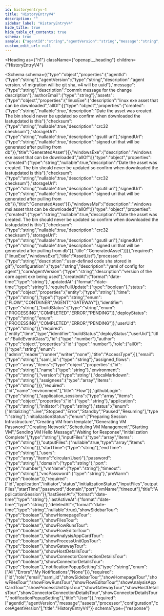 ```yaml
---
id: historyentryv-4
title: "HistoryEntryV4"
description: ""
sidebar_label: "HistoryEntryV4"
hide_title: true
hide_table_of_contents: true
schema: true
sample: {"agentId":"string","agentVersion":"string","message":"string","authorEmail":"string","assets":{"linuxExe":{"created":"string","checksum":"string","storageUrl":"string","signedUrl":"string"},"windowsExe":{"created":"string","checksum":"string","storageUrl":"string","signedUrl":"string"},"windowsMsi":{"created":"string","checksum":"string","storageUrl":"string","signedUrl":"string"}},"processor":"string","configuration":"string","coreAgentVersion":"string","createdAt":"2024-07-29T15:51:28.071Z","updatedAt":"2024-07-29T15:51:28.071Z","requireFullUpdate":true,"status":{"entity":"string","time":"string","type":"FLOW","identifier":"string","buildStatus":"PROCESSING","deployStatus":"PROCESSING","userUid":"string"},"id":0,"author":{"id":0,"role":"admin","email":"string","saml_id":"string","assigned_flows":[{"id":"string","name":"string","environment":"string","version":"string","docsMarkdown":"string","assignees":["string"]}],"githubLogin":"string","application_sessions":[{"id":"string","application":"string","initiator":"string","status":"Initializing","initializationStatus":"Preparing Session Infrastructure","inputFiles":["string"],"outputFiles":["string"],"startTime":"string","endTime":"string","users":[null],"password":"string","domain":"string","port":0,"vmName":"string","timeout":"string","vncPassword":"string","preWarm":true}],"lastSeenAt":"2024-07-29T15:51:28.071Z","lastActiveAt":"2024-07-29T15:51:28.071Z","deletedAt":"2024-07-29T15:51:28.071Z","showSidebarTour":true,"showHomepageTour":true,"showFilesTour":true,"showFlowRunsTour":true,"showFlowEditorTour":true,"showAnalysisAppCardTour":true,"showProcessUnitOpsTour":true,"showGatewayTour":true,"showHostDetailsTour":true,"showConnectorConnectionDetailsTour":true,"showConnectorDetailsTour":true,"notificationPopupSetting":"All"}}
custom_edit_url: null
---
```



<Heading
  as={"h1"}
  className={"openapi__heading"}
  children={"HistoryEntryV4"}
>
</Heading>





<Schema
  schema={{"type":"object","properties":{"agentId":{"type":"string"},"agentVersion":{"type":"string","description":"agent version. v1 migration will be git sha, v4 will be uuid"},"message":{"type":"string","description":"commit message for the change description"},"authorEmail":{"type":"string"},"assets":{"type":"object","properties":{"linuxExe":{"description":"linux exe asset that can be downloaded","allOf":[{"type":"object","properties":{"created":{"type":"string","nullable":true,"description":"Date the asset was created. The bin should never be updated so confirm when downloaded the lastupdated is this"},"checksum":{"type":"string","nullable":true,"description":"crc32 checksum"},"storageUrl":{"type":"string","nullable":true,"description":"gsutil uri"},"signedUrl":{"type":"string","nullable":true,"description":"signed url that will be generated after pulling from db"}},"title":"GeneratedAsset"}]},"windowsExe":{"description":"windows exe asset that can be downloaded","allOf":[{"type":"object","properties":{"created":{"type":"string","nullable":true,"description":"Date the asset was created. The bin should never be updated so confirm when downloaded the lastupdated is this"},"checksum":{"type":"string","nullable":true,"description":"crc32 checksum"},"storageUrl":{"type":"string","nullable":true,"description":"gsutil uri"},"signedUrl":{"type":"string","nullable":true,"description":"signed url that will be generated after pulling from db"}},"title":"GeneratedAsset"}]},"windowsMsi":{"description":"windows msi asset that can be downloaded","allOf":[{"type":"object","properties":{"created":{"type":"string","nullable":true,"description":"Date the asset was created. The bin should never be updated so confirm when downloaded the lastupdated is this"},"checksum":{"type":"string","nullable":true,"description":"crc32 checksum"},"storageUrl":{"type":"string","nullable":true,"description":"gsutil uri"},"signedUrl":{"type":"string","nullable":true,"description":"signed url that will be generated after pulling from db"}},"title":"GeneratedAsset"}]}},"required":["linuxExe","windowsExe"],"title":"AssetList"},"processor":{"type":"string","description":"user-defined code sha stored in git"},"configuration":{"type":"string","description":"yaml of config for agent"},"coreAgentVersion":{"type":"string","description":"version of the core agent exe being used"},"createdAt":{"format":"date-time","type":"string"},"updatedAt":{"format":"date-time","type":"string"},"requireFullUpdate":{"type":"boolean"},"status":{"type":"object","properties":{"entity":{"type":"string"},"time":{"type":"string"},"type":{"type":"string","enum":["FLOW","CONTAINER","AGENT","GATEWAY"]},"identifier":{"type":"string"},"buildStatus":{"type":"string","enum":["PROCESSING","COMPLETED","ERROR","PENDING"]},"deployStatus":{"type":"string","enum":["PROCESSING","COMPLETED","ERROR","PENDING"]},"userUid":{"type":"string"}},"required":["entity","time","type","identifier","buildStatus","deployStatus","userUid"],"title":"BuildEventClass"},"id":{"type":"number"},"author":{"type":"object","properties":{"id":{"type":"number"},"role":{"allOf":[{"type":"string","enum":["admin","reader","runner","writer","none"],"title":"AccessType"}]},"email":{"type":"string"},"saml_id":{"type":"string"},"assigned_flows":{"type":"array","items":{"type":"object","properties":{"id":{"type":"string"},"name":{"type":"string"},"environment":{"type":"string"},"version":{"type":"string"},"docsMarkdown":{"type":"string"},"assignees":{"type":"array","items":{"type":"string"}}},"required":["id","name","environment"],"title":"Flow"}},"githubLogin":{"type":"string"},"application_sessions":{"type":"array","items":{"type":"object","properties":{"id":{"type":"string"},"application":{"type":"string"},"initiator":{"type":"string"},"status":{"enum":["Initializing","Live","Stopped","Error","Standby","Paused","Resuming"],"type":"string"},"initializationStatus":{"enum":["Preparing Session Infrastructure","Creating VM from template","Generating VM Password","Creating Network","Scheduling VM Management","Starting VM","Sending VM Hello Message","Waiting for Response","Initialization Complete"],"type":"string"},"inputFiles":{"type":"array","items":{"type":"string"}},"outputFiles":{"nullable":true,"type":"array","items":{"type":"string"}},"startTime":{"type":"string"},"endTime":{"type":"string"},"users":{"type":"array","items":"circular(User)"},"password":{"type":"string"},"domain":{"type":"string"},"port":{"type":"number"},"vmName":{"type":"string"},"timeout":{"type":"string"},"vncPassword":{"type":"string"},"preWarm":{"type":"boolean"}},"required":["id","application","initiator","status","initializationStatus","inputFiles","outputFiles","startTime","password","domain","port","vmName","timeout"],"title":"ApplicationSession"}},"lastSeenAt":{"format":"date-time","type":"string"},"lastActiveAt":{"format":"date-time","type":"string"},"deletedAt":{"format":"date-time","type":"string","nullable":true},"showSidebarTour":{"type":"boolean"},"showHomepageTour":{"type":"boolean"},"showFilesTour":{"type":"boolean"},"showFlowRunsTour":{"type":"boolean"},"showFlowEditorTour":{"type":"boolean"},"showAnalysisAppCardTour":{"type":"boolean"},"showProcessUnitOpsTour":{"type":"boolean"},"showGatewayTour":{"type":"boolean"},"showHostDetailsTour":{"type":"boolean"},"showConnectorConnectionDetailsTour":{"type":"boolean"},"showConnectorDetailsTour":{"type":"boolean"},"notificationPopupSetting":{"type":"string","enum":["All","Errors","My Notifications","None"]}},"required":["id","role","email","saml_id","showSidebarTour","showHomepageTour","showFilesTour","showFlowRunsTour","showFlowEditorTour","showAnalysisAppCardTour","showProcessUnitOpsTour","showGatewayTour","showHostDetailsTour","showConnectorConnectionDetailsTour","showConnectorDetailsTour","notificationPopupSetting"],"title":"User"}},"required":["agentId","agentVersion","message","assets","processor","configuration","coreAgentVersion"],"title":"HistoryEntryV4"}}
  schemaType={"response"}
>
  
</Schema>
            